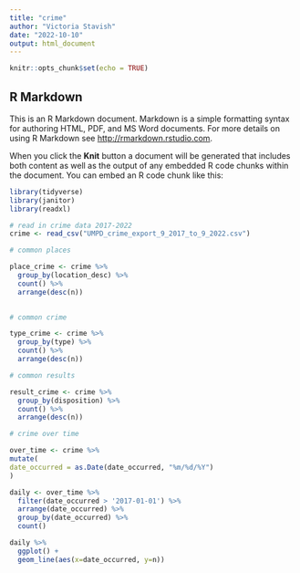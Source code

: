 ```yaml
---
title: "crime"
author: "Victoria Stavish"
date: "2022-10-10"
output: html_document
---
```


```r
knitr::opts_chunk$set(echo = TRUE)
```

## R Markdown

This is an R Markdown document. Markdown is a simple formatting syntax for authoring HTML, PDF, and MS Word documents. For more details on using R Markdown see <http://rmarkdown.rstudio.com>.

When you click the **Knit** button a document will be generated that includes both content as well as the output of any embedded R code chunks within the document. You can embed an R code chunk like this:

```r
library(tidyverse)
library(janitor)
library(readxl)

```
```r
# read in crime data 2017-2022
crime <- read_csv("UMPD_crime_export_9_2017_to_9_2022.csv")

```

```r
# common places

place_crime <- crime %>%
  group_by(location_desc) %>%
  count() %>%
  arrange(desc(n))
  
```

```r
# common crime

type_crime <- crime %>%
  group_by(type) %>%
  count() %>%
  arrange(desc(n))

```


```r
# common results

result_crime <- crime %>%
  group_by(disposition) %>%
  count() %>%
  arrange(desc(n))

```

```r
# crime over time

over_time <- crime %>%
mutate(
date_occurred = as.Date(date_occurred, "%m/%d/%Y")
)

daily <- over_time %>%
  filter(date_occurred > '2017-01-01') %>%
  arrange(date_occurred) %>%
  group_by(date_occurred) %>%
  count()

daily %>%
  ggplot() +
  geom_line(aes(x=date_occurred, y=n))


```

